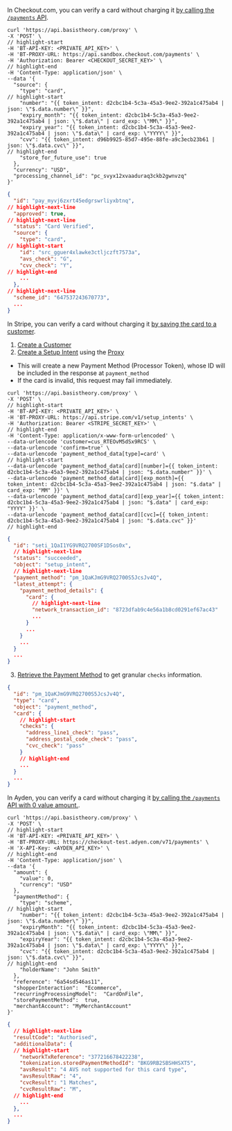 

<Tabs className="bt-tabs" queryString="processor">
  <TabItem value="checkout.com" label="Checkout.com">

In Checkout.com, you can verify a card without charging it [by calling the `/payments` API](https://www.checkout.com/docs/payments/authenticate-payments/verify-a-card).

```shell showLineNumbers title="Verify a Card"
curl 'https://api.basistheory.com/proxy' \
-X 'POST' \
// highlight-start
-H 'BT-API-KEY: <PRIVATE_API_KEY>' \
-H 'BT-PROXY-URL: https://api.sandbox.checkout.com/payments' \
-H 'Authorization: Bearer <CHECKOUT_SECRET_KEY>' \
// highlight-end
-H 'Content-Type: application/json' \
--data '{
  "source": {
    "type": "card",
// highlight-start
    "number": "{{ token_intent: d2cbc1b4-5c3a-45a3-9ee2-392a1c475ab4 | json: \"$.data.number\" }}",
    "expiry_month": "{{ token_intent: d2cbc1b4-5c3a-45a3-9ee2-392a1c475ab4 | json: \"$.data\" | card_exp: \"MM\" }}",
    "expiry_year": "{{ token_intent: d2cbc1b4-5c3a-45a3-9ee2-392a1c475ab4 | json: \"$.data\" | card_exp: \"YYYY\" }}",
    "cvv": "{{ token_intent: d96b9925-85d7-495e-88fe-a9c3ecb23b61 | json: \"$.data.cvc\" }}",
// highlight-end
    "store_for_future_use": true
  },
  "currency": "USD",
  "processing_channel_id": "pc_svyx12xvaaduraq3ckb2gwnvzq"
}'
```
```json showLineNumbers title="Verification Response"
{
  "id": "pay_myvj6zxrt45edgrswrliyxbtnq",
// highlight-next-line
  "approved": true,
// highlight-next-line
  "status": "Card Verified",
  "source": {
    "type": "card",
// highlight-start
    "id": "src_gguer4xlawke3ctljczft7573a",
    "avs_check": "G",
    "cvv_check": "Y",
// highlight-end
    ...
  },
// highlight-next-line
  "scheme_id": "647537243670773",
  ...
}
```

  </TabItem>
  <TabItem value="stripe" label="Stripe">

In Stripe, you can verify a card without charging it [by saving the card to a customer](https://support.stripe.com/questions/check-if-a-card-is-valid-without-a-charge).

1. [Create a Customer](https://docs.stripe.com/api/customers/create)
2. [Create a Setup Intent](https://docs.stripe.com/api/setup_intents) using the [Proxy](/docs/api/proxies/ephemeral-proxy)
  - This will create a new Payment Method (Processor Token), whose ID will be included in the response at `payment_method`
  - If the card is invalid, this request may fail immediately.

```shell showLineNumbers title="Create a Setup Intent"
curl 'https://api.basistheory.com/proxy' \
-X 'POST' \
// highlight-start
-H 'BT-API-KEY: <PRIVATE_API_KEY>' \
-H 'BT-PROXY-URL: https://api.stripe.com/v1/setup_intents' \
-H 'Authorization: Bearer <STRIPE_SECRET_KEY>' \
// highlight-end
-H 'Content-Type: application/x-www-form-urlencoded' \
--data-urlencode 'customer=cus_RTEOvM5dSx9RCS' \
--data-urlencode 'confirm=true' \
--data-urlencode 'payment_method_data[type]=card' \
// highlight-start
--data-urlencode 'payment_method_data[card][number]={{ token_intent: d2cbc1b4-5c3a-45a3-9ee2-392a1c475ab4 | json: "$.data.number" }}' \
--data-urlencode 'payment_method_data[card][exp_month]={{ token_intent: d2cbc1b4-5c3a-45a3-9ee2-392a1c475ab4 | json: "$.data" |  card_exp: "MM" }}' \
--data-urlencode 'payment_method_data[card][exp_year]={{ token_intent: d2cbc1b4-5c3a-45a3-9ee2-392a1c475ab4 | json: "$.data" | card_exp: "YYYY" }}' \
--data-urlencode 'payment_method_data[card][cvc]={{ token_intent: d2cbc1b4-5c3a-45a3-9ee2-392a1c475ab4 | json: "$.data.cvc" }}'
// highlight-end
```

```json showLineNumbers title="Setup Intent Response"
{
  "id": "seti_1QaI1YG9VRQ2700SF1DSos0x",
  // highlight-next-line
  "status": "succeeded",
  "object": "setup_intent",
  // highlight-next-line
  "payment_method": "pm_1QaKJmG9VRQ2700S5JcsJv4Q",
  "latest_attempt": {
    "payment_method_details": {
      "card": {
        // highlight-next-line
        "network_transaction_id": "8723dfab9c4e56a1b8cd0291ef67ac43"
        ...
      }
      ...
    }
    ...
  }
  ...
}
```

3. [Retrieve the Payment Method](https://docs.stripe.com/api/payment_methods/retrieve) to get granular `checks` information.

```json showLineNumbers title="Payment Method Response"
{
  "id": "pm_1QaKJmG9VRQ2700S5JcsJv4Q",
  "type": "card",
  "object": "payment_method",
  "card": {
    // highlight-start
    "checks": {
      "address_line1_check": "pass",
      "address_postal_code_check": "pass",
      "cvc_check": "pass"
    }
    // highlight-end
    ...
  }
  ...
}
```
  </TabItem>
  <TabItem value="adyen" label="Adyen">

In Ayden, you can verify a card without charging it [by calling the `/payments` API with 0 value amount.](https://docs.adyen.com/api-explorer/Checkout/latest/post/payments).

```shell showLineNumbers title="Verify a Card"
curl 'https://api.basistheory.com/proxy' \
-X 'POST' \
// highlight-start
-H 'BT-API-KEY: <PRIVATE_API_KEY>' \
-H 'BT-PROXY-URL: https://checkout-test.adyen.com/v71/payments' \
-H 'X-API-Key: <AYDEN_API_KEY>' \
// highlight-end
-H 'Content-Type: application/json' \
--data '{
  "amount": {
    "value": 0,
    "currency": "USD"
  },
  "paymentMethod": {
    "type": "scheme",
// highlight-start
    "number": "{{ token_intent: d2cbc1b4-5c3a-45a3-9ee2-392a1c475ab4 | json: \"$.data.number\" }}",
    "expiryMonth": "{{ token_intent: d2cbc1b4-5c3a-45a3-9ee2-392a1c475ab4 | json: \"$.data\" | card_exp: \"MM\" }}",
    "expiryYear": "{{ token_intent: d2cbc1b4-5c3a-45a3-9ee2-392a1c475ab4 | json: \"$.data\" | card_exp: \"YYYY\" }}",
    "cvc": "{{ token_intent: d2cbc1b4-5c3a-45a3-9ee2-392a1c475ab4 | json: \"$.data.cvc\" }}",
// highlight-end
    "holderName": "John Smith"
  },
  "reference": "6a54sd546as11",
  "shopperInteraction":  "Ecommerce",
  "recurringProcessingModel":  "CardOnFile",
  "storePaymentMethod":  true,
  "merchantAccount": "MyMerchantAccount"
}'
```
```json showLineNumbers title="Verification Response"
{
  // highlight-next-line
  "resultCode": "Authorised",
  "additionalData": {
  // highlight-start
    "networkTxReference": "377216678422238",
    "tokenization.storedPaymentMethodId": "BKG9RB2SBSHHSXT5",
    "avsResult": "4 AVS not supported for this card type",
    "avsResultRaw": "4",
    "cvcResult": "1 Matches",
    "cvcResultRaw": "M",
  // highlight-end
    ...
  },
  ...
}
```
  </TabItem>
</Tabs>

<NotRestrictedAlert />
